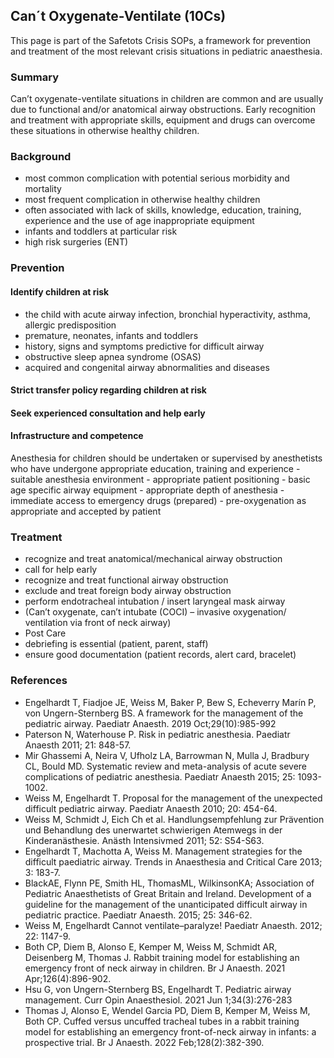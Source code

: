 ## Can´t Oxygenate-Ventilate (10Cs)
This page is part of the Safetots Crisis SOPs, a framework for prevention and treatment of the most relevant crisis situations in pediatric anaesthesia.

### Summary
Can't oxygenate-ventilate situations in children are common and are usually due to functional and/or anatomical airway obstructions. Early recognition and treatment with appropriate skills, equipment and drugs can overcome these situations in otherwise healthy children.

### Background
- most common complication with potential serious morbidity and mortality
- most frequent complication in otherwise healthy children
- often associated with lack of skills, knowledge, education, training, experience and the use of age inappropriate equipment
- infants and toddlers at particular risk
- high risk surgeries (ENT)

### Prevention

#### Identify children at risk
- the child with acute airway infection, bronchial hyperactivity, asthma, allergic predisposition
- premature, neonates, infants and toddlers
- history, signs and symptoms predictive for difficult airway
- obstructive sleep apnea syndrome (OSAS)
- acquired and congenital airway abnormalities and diseases

#### Strict transfer policy regarding children at risk

#### Seek experienced consultation and help early

#### Infrastructure and competence
Anesthesia for children should be undertaken or supervised by anesthetists who have undergone appropriate education, training and experience
- suitable anesthesia environment
- appropriate patient positioning
- basic age specific airway equipment
- appropriate depth of anesthesia
- immediate access to emergency drugs (prepared)
- pre-oxygenation as appropriate and accepted by patient

### Treatment
- recognize and treat anatomical/mechanical airway obstruction
- call for help early
- recognize and treat functional airway obstruction
- exclude and treat foreign body airway obstruction
- perform endotracheal intubation / insert laryngeal mask airway
- (Can't oxygenate, can't intubate (COCI) -- invasive oxygenation/ ventilation via front of neck airway)
- Post Care
- debriefing is essential (patient, parent, staff)
- ensure good documentation (patient records, alert card, bracelet)

### References
- Engelhardt T, Fiadjoe JE, Weiss M, Baker P, Bew S, Echeverry Marín P, von Ungern-Sternberg BS. A framework for the management of the pediatric airway. Paediatr Anaesth. 2019 Oct;29(10):985-992
- Paterson N, Waterhouse P. Risk in pediatric anesthesia. Paediatr Anaesth 2011; 21: 848-57.
- Mir Ghassemi A, Neira V, Ufholz LA, Barrowman N, Mulla J, Bradbury CL, Bould MD. Systematic review and meta-analysis of acute severe complications of pediatric anesthesia. Paediatr Anaesth 2015; 25: 1093-1002.
- Weiss M, Engelhardt T. Proposal for the management of the unexpected difficult pediatric airway. Paediatr Anaesth 2010; 20: 454-64.
- Weiss M, Schmidt J, Eich Ch et al. Handlungsempfehlung zur Prävention und Behandlung des unerwartet schwierigen Atemwegs in der Kinderanästhesie. Anästh Intensivmed 2011; 52: S54-S63.
- Engelhardt T, Machotta A, Weiss M. Management strategies for the difficult paediatric airway. Trends in Anaesthesia and Critical Care 2013; 3: 183-7.
- BlackAE, Flynn PE, Smith HL, ThomasML, WilkinsonKA; Association of Pediatric Anaesthetists of Great Britain and Ireland. Development of a guideline for the management of the unanticipated difficult airway in pediatric practice. Paediatr Anaesth. 2015; 25: 346-62.
- Weiss M, Engelhardt Cannot ventilate--paralyze! Paediatr Anaesth. 2012; 22: 1147-9.
- Both CP, Diem B, Alonso E, Kemper M, Weiss M, Schmidt AR, Deisenberg M, Thomas J. Rabbit training model for establishing an emergency front of neck airway in children. Br J Anaesth. 2021 Apr;126(4):896-902.
- Hsu G, von Ungern-Sternberg BS, Engelhardt T. Pediatric airway management. Curr Opin Anaesthesiol. 2021 Jun 1;34(3):276-283
- Thomas J, Alonso E, Wendel Garcia PD, Diem B, Kemper M, Weiss M, Both CP. Cuffed versus uncuffed tracheal tubes in a rabbit training model for establishing an emergency front-of-neck airway in infants: a prospective trial. Br J Anaesth. 2022 Feb;128(2):382-390.

